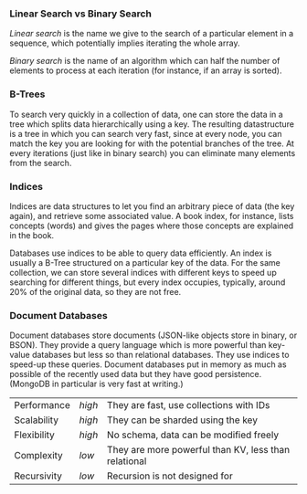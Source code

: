 ### Linear Search vs Binary Search

_Linear search_ is the name we give to the search of a particular element in a sequence, which potentially implies iterating the whole array.

_Binary search_ is the name of an algorithm which can half the number of elements to process at each iteration (for instance, if an array is sorted).

### B-Trees

To search very quickly in a collection of data, one can store the data in a tree which splits data hierarchically using a key. The resulting datastructure is a tree in which you can search very fast, since at every node, you can match the key you are looking for with the potential branches of the tree. At every iterations (just like in binary search) you can eliminate many elements from the search.

### Indices

Indices are data structures to let you find an arbitrary piece of data (the key again), and retrieve some associated value. A book index, for instance, lists concepts (words) and gives the pages where those concepts are explained in the book.

Databases use indices to be able to query data efficiently. An index is usually a B-Tree structured on a particular key of the data. For the same collection, we can store several indices with different keys to speed up searching for different things, but every index occupies, typically, around 20% of the original data, so they are not free.

### Document Databases

Document databases store documents (JSON-like objects store in binary, or BSON). They provide a query language which is more powerful than key-value databases but less so than relational databases. They use indices to speed-up these queries. Document databases put in memory as much as possible of the recently used data but they have good persistence. (MongoDB in particular is very fast at writing.)

|             |        |                                                      |
| ----------- | ------ | ---------------------------------------------------- |
| Performance | _high_ | They are fast, use collections with IDs              |
| Scalability | _high_ | They can be sharded using the key                    |
| Flexibility | _high_ | No schema, data can be modified freely               |
| Complexity  | _low_  | They are more powerful than KV, less than relational |
| Recursivity | _low_  | Recursion is not designed for                        |
